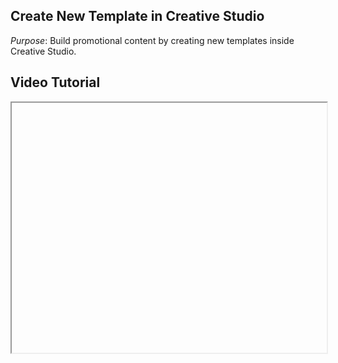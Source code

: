 

<div className="mdx-content">

## Create New Template in Creative Studio

 

*Purpose*: Build promotional content by creating new templates inside Creative Studio.

## Video Tutorial



<iframe
  width="100%"
  height="400"
  title="Create new template tutorial"
  allowFullScreen
  className="rounded-lg"
/>

---

## Steps:



❶ **In the Promote section, go to Creative Studio**  
Navigate to the Promote tab from the left-hand menu and open Creative Studio.

❷ **Scroll to find the 'Create New' button**  
Locate this button just below the list of existing templates.

❸ **Click to start building your template**  
You can begin from scratch or modify a pre-made layout.

---

**Tip for First-Time Users**:  
Starting with an existing template can help you get comfortable with editing options and save time.

<div className="space-y-4 mt-6">

<div className="my-10 border-t border-gray-200" />

## More questions about this


</div>
<div className="space-y-4 mt-6">
  <details className="bg-white rounded-md p-4 border border-gray-300">
  <summary
    className="font-medium text-base text-gray-900"
    style={{
      backgroundColor: 'transparent',
      outline: 'none',
      cursor: 'pointer',
      userSelect: 'none',
      listStyle: 'none',
    }}
  >Can I duplicate existing templates?</summary>
   <p className="mt-2 text-sm text-gray-700">
      Yes, most templates allow you to duplicate and then customize them as needed.
    </p>
  </details>

  <details className="bg-white rounded-md p-4 border border-gray-300">
  <summary
    className="font-medium text-base text-gray-900"
    style={{
      backgroundColor: 'transparent',
      outline: 'none',
      cursor: 'pointer',
      userSelect: 'none',
      listStyle: 'none',
    }}
  >Will these templates be saved automatically?</summary>
    <p className="mt-2 text-sm text-gray-700">
      Yes, drafts and changes are typically auto-saved, but always check for a save option to be sure.
    </p>
  </details>
</div>
</div>

---

<div className="space-y-4 mt-6">

<div className="my-10 border-t border-gray-200" />

<div className="mdx-content mt-10">

Was this article helpful?

<div style={{ display: 'flex', gap: '1rem' }}>
  <button style={{ padding: '0.5rem', borderRadius: '9999px', backgroundColor: '#f0f0f0' }}>
    👍
  </button>
  <button style={{ padding: '0.5rem', borderRadius: '9999px', backgroundColor: '#f0f0f0' }}>
    👎
  </button>
</div>
</div>

---
</div>
